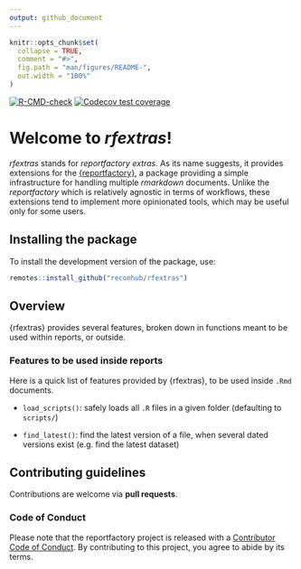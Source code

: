 ```yaml
---
output: github_document
---
```


<!-- README.md is generated from README.Rmd. Please edit that file -->

```r
knitr::opts_chunk$set(
  collapse = TRUE,
  comment = "#>",
  fig.path = "man/figures/README-",
  out.width = "100%"
)
```

<!-- badges: start -->
[![R-CMD-check](https://github.com/reconhub/rfextras/workflows/R-CMD-check/badge.svg)](https://github.com/reconhub/rfextras/actions)
[![Codecov test coverage](https://codecov.io/gh/reconhub/rfextras/branch/master/graph/badge.svg)](https://codecov.io/gh/reconhub/rfextras?branch=master)
<!-- badges: end -->




# Welcome to *rfextras*!

*rfextras* stands for *reportfactory extras*. As its name suggests, it provides
extensions for the [{reportfactory}](https://github.com/reconhub/reportfactory),
a package providing a simple infrastructure for handling multiple *rmarkdown*
documents. Unlike the *reportfactory* which is relatively agnostic in terms of
workflows, these extensions tend to implement more opinionated tools, which may
be useful only for some users.


## Installing the package

To install the development version of the package, use:

```r
remotes::install_github("reconhub/rfextras")
```


## Overview

{rfextras} provides several features, broken down in functions meant to be used
within reports, or outside.

### Features to be used inside reports

Here is a quick list of features provided by {rfextras}, to be used inside
`.Rmd` documents.

* `load_scripts()`: safely loads all `.R` files in a given folder (defaulting to
  `scripts/`)

* `find_latest()`: find the latest version of a file, when several dated versions
  exist (e.g. find the latest dataset)





## Contributing guidelines

Contributions are welcome via **pull requests**.


### Code of Conduct

Please note that the reportfactory project is released with a 
[Contributor Code of Conduct](https://contributor-covenant.org/version/2/0/CODE_OF_CONDUCT.html).
By contributing to this project, you agree to abide by its terms.

